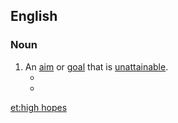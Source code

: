 ==English==

===Noun===
{{head|en|noun|head=[[high]] [[hopes]]}}

# An [[aim]] or [[goal]] that is [[unattainable]].
#* {{quote-song
|composer={{w|Sammy Cahn}} (lyrics), {{w|Jimmy Van Heusen}} (music) 
|artist=sung by {{w|Frank Sinatra}} and {{w|Eddie Hodges}}
|title=High Hopes
|url=
|album=
|year=1959
|passage=Just what makes that little old [[ant]] / think he'll move a big rubber plant?<br />Anyone knows an ant can't / move a [[rubber tree]] plant,<br />but he's got '''high hopes''' / he's got '''high hopes''';<br />he's got '''high''' [[pie in the sky|in the sky]] / [[apple pie]] '''hopes'''…
|note=in the film {{w|A Hole in the Head}}}}
#* {{quote-news
|year=2011
|date=February 4
|author=Gareth Roberts 
|title=Wales 19-26 England
|work=BBC
|url=http://news.bbc.co.uk/sport2/hi/rugby_union/9386391.stm
|page=
|passage=They will now host Italy at Twickenham next Saturday, one of three successive home games, with '''high hopes''' of launching a serious title tilt for the first time in eight years.}}

<!--WTF are these doing here? - Jackofclubs
===See also===
*[[Don Quixote]] and the [[impossible dream]]
*[[Willy Wonka]]
*[[there's no place like home]]
-->

[[et:high hopes]]